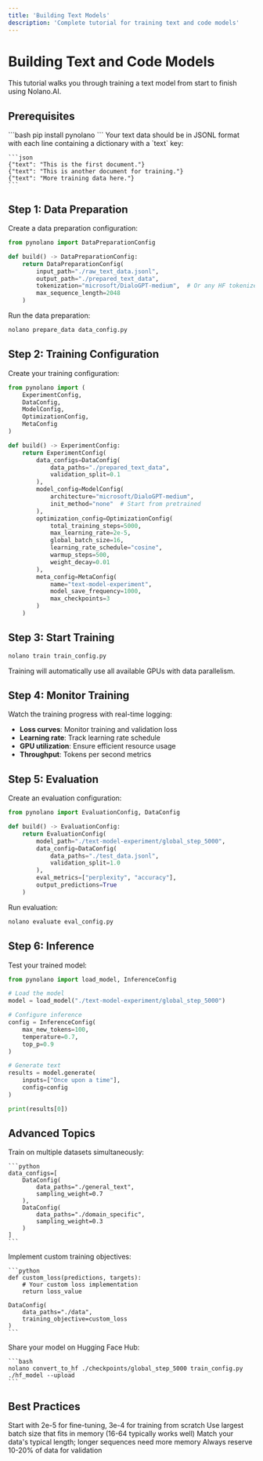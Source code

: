 ```yaml
---
title: 'Building Text Models'
description: 'Complete tutorial for training text and code models'
---
```


# Building Text and Code Models

This tutorial walks you through training a text model from start to finish using Nolano.AI.

## Prerequisites

<Steps>
  <Step title="Install Nolano.AI">
    ```bash
    pip install pynolano
    ```
  </Step>
  
  <Step title="Prepare Your Data">
    Your text data should be in JSONL format with each line containing a dictionary with a `text` key:
    
    ```json
    {"text": "This is the first document."}
    {"text": "This is another document for training."}
    {"text": "More training data here."}
    ```
  </Step>
</Steps>

## Step 1: Data Preparation

Create a data preparation configuration:

```python data_config.py
from pynolano import DataPreparationConfig

def build() -> DataPreparationConfig:
    return DataPreparationConfig(
        input_path="./raw_text_data.jsonl",
        output_path="./prepared_text_data",
        tokenization="microsoft/DialoGPT-medium",  # Or any HF tokenizer
        max_sequence_length=2048
    )
```

Run the data preparation:

```bash
nolano prepare_data data_config.py
```

## Step 2: Training Configuration

Create your training configuration:

```python train_config.py
from pynolano import (
    ExperimentConfig, 
    DataConfig, 
    ModelConfig, 
    OptimizationConfig,
    MetaConfig
)

def build() -> ExperimentConfig:
    return ExperimentConfig(
        data_configs=DataConfig(
            data_paths="./prepared_text_data",
            validation_split=0.1
        ),
        model_config=ModelConfig(
            architecture="microsoft/DialoGPT-medium",
            init_method="none"  # Start from pretrained
        ),
        optimization_config=OptimizationConfig(
            total_training_steps=5000,
            max_learning_rate=2e-5,
            global_batch_size=16,
            learning_rate_schedule="cosine",
            warmup_steps=500,
            weight_decay=0.01
        ),
        meta_config=MetaConfig(
            name="text-model-experiment",
            model_save_frequency=1000,
            max_checkpoints=3
        )
    )
```

## Step 3: Start Training

```bash
nolano train train_config.py
```

<Note>
  Training will automatically use all available GPUs with data parallelism.
</Note>

## Step 4: Monitor Training

Watch the training progress with real-time logging:

- **Loss curves**: Monitor training and validation loss
- **Learning rate**: Track learning rate schedule
- **GPU utilization**: Ensure efficient resource usage
- **Throughput**: Tokens per second metrics

## Step 5: Evaluation

Create an evaluation configuration:

```python eval_config.py
from pynolano import EvaluationConfig, DataConfig

def build() -> EvaluationConfig:
    return EvaluationConfig(
        model_path="./text-model-experiment/global_step_5000",
        data_config=DataConfig(
            data_paths="./test_data.jsonl",
            validation_split=1.0
        ),
        eval_metrics=["perplexity", "accuracy"],
        output_predictions=True
    )
```

Run evaluation:

```bash
nolano evaluate eval_config.py
```

## Step 6: Inference

Test your trained model:

```python
from pynolano import load_model, InferenceConfig

# Load the model
model = load_model("./text-model-experiment/global_step_5000")

# Configure inference
config = InferenceConfig(
    max_new_tokens=100,
    temperature=0.7,
    top_p=0.9
)

# Generate text
results = model.generate(
    inputs=["Once upon a time"],
    config=config
)

print(results[0])
```

## Advanced Topics

<AccordionGroup>
  <Accordion title="Multi-Task Learning">
    Train on multiple datasets simultaneously:
    
    ```python
    data_configs=[
        DataConfig(
            data_paths="./general_text",
            sampling_weight=0.7
        ),
        DataConfig(
            data_paths="./domain_specific",
            sampling_weight=0.3
        )
    ]
    ```
  </Accordion>

  <Accordion title="Custom Loss Functions">
    Implement custom training objectives:
    
    ```python
    def custom_loss(predictions, targets):
        # Your custom loss implementation
        return loss_value
    
    DataConfig(
        data_paths="./data",
        training_objective=custom_loss
    )
    ```
  </Accordion>

  <Accordion title="Export to Hugging Face">
    Share your model on Hugging Face Hub:
    
    ```bash
    nolano convert_to_hf ./checkpoints/global_step_5000 train_config.py ./hf_model --upload
    ```
  </Accordion>
</AccordionGroup>

## Best Practices

<CardGroup cols={2}>
  <Card 
    title="Learning Rate" 
    icon="chart-line"
    color="#935095"
  >
    Start with 2e-5 for fine-tuning, 3e-4 for training from scratch
  </Card>
  <Card 
    title="Batch Size" 
    icon="layers"
    color="#B47BB6"
  >
    Use largest batch size that fits in memory (16-64 typically works well)
  </Card>
  <Card 
    title="Sequence Length" 
    icon="ruler"
    color="#6F3A71"
  >
    Match your data's typical length; longer sequences need more memory
  </Card>
  <Card 
    title="Validation" 
    icon="check-circle"
    color="#935095"
  >
    Always reserve 10-20% of data for validation
  </Card>
</CardGroup>
